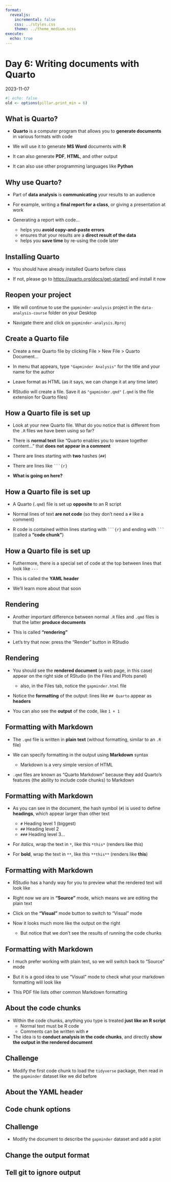 ```yaml
---
format:
  revealjs:
    incremental: false
    css: ../styles.css
    theme: ../theme_medium.scss
execute: 
  echo: true
---
```


# Day 6: Writing documents with Quarto

2023-11-07

```r
#| echo: false
old <- options(pillar.print_min = 6)
```

## What is Quarto?

::: {.incremental}

- **Quarto** is a computer program that allows you to **generate documents** in various formats with code

- We will use it to generate **MS Word** documents with **R**

- It can also generate **PDF**, **HTML**, and other output

- It can also use other programming languages like **Python**

:::

## Why use Quarto?

::: {.incremental}

- Part of **data analysis** is **communicating** your results to an audience

- For example, writing a **final report for a class**, or giving a presentation at work

- Generating a report with code...
  - helps you **avoid copy-and-paste errors**
  - ensures that your results are a **direct result of the data**
  - helps you **save time** by re-using the code later

:::

## Installing Quarto

- You should have already installed Quarto before class

- If not, please go to <https://quarto.org/docs/get-started/> and install it now

## Reopen your project

- We will continue to use the `gapminder-analysis` project in the `data-analysis-course` folder on your Desktop

- Navigate there and click on `gapminder-analysis.Rproj`

## Create a Quarto file

- Create a new Quarto file by clicking File > New File > Quarto Document…

- In menu that appears, type `"Gapminder Analysis"` for the title and your name for the author

- Leave format as HTML (as it says, we can change it at any time later)

- RStudio will create a file. Save it as `"gapminder.qmd"` (`.qmd` is the file extension for Quarto files)

## How a Quarto file is set up

::: {.incremental}

- Look at your new Quarto file. What do you notice that is different from the `.R` files we have been using so far?

- There is **normal text** like "Quarto enables you to weave together content..." that **does not appear in a comment**

- There are lines starting with **two** hashes (`##`)

- There are lines like ` ```{r} `

- **What is going on here?**

:::

## How a Quarto file is set up

::: {.incremental}

- A Quarto (`.qmd`) file is set up **opposite** to an R script

- Normal lines of text **are not code** (so they don't need a `#` like a comment)

- R code is contained within lines starting with ` ```{r} ` and ending with ` ``` ` (called a **"code chunk"**)

:::

## How a Quarto file is set up

- Futhermore, there is a special set of code at the top between lines that look like `---`

- This is called the **YAML header**

- We'll learn more about that soon

## Rendering

::: {.incremental}

- Another important difference between normal `.R` files and `.qmd` files is that the latter **produce documents**

- This is called **"rendering"**

- Let's try that now: press the "Render" button in RStudio 

:::

## Rendering

::: {.incremental}

- You should see the **rendered document** (a web page, in this case) appear on the right side of RStudio (in the Files and Plots panel)
  - also, in the Files tab, notice the `gapminder.html` file

- Notice the **formatting** of the output: lines like `## Quarto` appear as **headers**

- You can also see the **output** of the code, like `1 + 1`

:::

## Formatting with Markdown

::: {.incremental}

- The `.qmd` file is written in **plain text** (without formatting, similar to an `.R` file)

- We can specify formatting in the output using **Markdown** syntax
  - Markdown is a very simple version of HTML

- `.qmd` files are known as "Quarto Markdown" because they add Quarto's features (the ability to include code chunks) to Markdown

:::

## Formatting with Markdown

- As you can see in the document, the hash symbol (`#`) is used to define **headings**, which appear larger than other text
  - `#` Heading level 1 (biggest)
  - `##` Heading level 2
  - `###` Heading level 3...

- For *italics*, wrap the text in `*`, like this `*this*` (renders like *this*)

- For **bold**, wrap the text in `**`, like this `**this**` (renders like **this**)

## Formatting with Markdown

::: {.incremental}

- RStudio has a handy way for you to preview what the rendered text will look like

- Right now we are in **"Source"** mode, which means we are editing the plain text

- Click on the **"Visual"** mode button to switch to "Visual" mode

- Now it looks much more like the output on the right
  - But notice that we don't see the results of running the code chunks

:::

## Formatting with Markdown

::: {.incremental}

- I much prefer working with plain text, so we will switch back to "Source" mode

- But it is a good idea to use "Visual" mode to check what your markdown formatting will look like

- This PDF file lists other common Markdown formatting

:::

## About the code chunks

::: {.incremental}

- Within the code chunks, anything you type is treated **just like an R script**
  - Normal text must be R code
  - Comments can be written with `#`

- The idea is to **conduct analysis in the code chunks**, and directly **show the output in the rendered document**

:::

## Challenge

- Modify the first code chunk to load the `tidyverse` package, then read in the `gapminder` dataset like we did before

## About the YAML header

## Code chunk options

## Challenge

- Modify the document to describe the `gapminder` dataset and add a plot

## Change the output format

## Tell git to ignore output

## 
